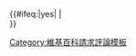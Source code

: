 {{clear}}
{{#ifeq:{{{hide_instructions}}}|yes| | 
<br />
{{notelist}}
{{reflist}}
{{navbox
| name= RFC list footer
| title= [[Wikipedia:請求評論|請求評論]]{{nobold|（[[Wikipedia:請求評論/全部|全部]]）}}
|listclass = hlist

| group1= [[Wikipedia:請求評論/條目主題|條目評論]]
| list1=
* [[Wikipedia:請求評論/傳記|傳記]] (bio)
* [[Wikipedia:請求評論/經濟、貿易與公司|經濟、貿易與公司]] (econ)
* [[Wikipedia:請求評論/歷史與地理|歷史與地理]] (hist)
* [[Wikipedia:請求評論/語言及語言學|語言及語言學]] (lang)
* [[Wikipedia:請求評論/數學、科學與科技|數學、科學與科技]] (sci)
* [[Wikipedia:請求評論/媒體、藝術與建築|媒體、藝術與建築]] (media)
* [[Wikipedia:請求評論/政治、政府與法律|政治、政府與法律]] (pol)
* [[Wikipedia:請求評論/宗教與哲學|宗教與哲學]] (reli)
* [[Wikipedia:請求評論/社會、體育運動與文化|社會、體育運動與文化]] (soc)

| group2 = [[Wikipedia:請求評論/計畫層級主題|非條目評論]]
| list2=
* [[Wikipedia:請求評論/維基百科格式與命名|維基百科格式與命名]] (style)
* [[Wikipedia:請求評論/維基百科方針與指引|維基百科方針與指引]] (policy)
* [[Wikipedia:請求評論/維基專題與協作|維基專題與協作]] (proj)
* [[Wikipedia:請求評論/維基百科技術議題與模板|維基百科技術議題與模板]] (tech)
* [[Wikipedia:請求評論/維基百科提議|維基百科提議]] (prop)
* [[Wikipedia:請求評論/未分類|未分類]]

| group3= 指示
| list3 = 
'''要將某一個討論加入上述列表中：'''
* {{allow wrap|在[[Wikipedia:討論頁|討論頁]]中的對應討論章節頂端加上<code><nowiki>{{rfc|xxx}}</nowiki></code>標籤，其中「xxx」為分類縮寫。各類分類縮寫已列於上方項目中，並應將其插入{{tl|rfc}}中。多個分類請使用管道符號分開，如<code><nowiki>{{rfc|xxx|yyy}}</nowiki></code>，其中「xxx」為第一個分類，「yyy」為第二個分類。}}

| below =
更多資訊請參閱[[Wikipedia:請求評論]]。請在[[Wikipedia talk:請求評論]]回報有關錯誤。本列表由[[User:Legobot|Legobot]]於每個小時進行更新。
}}
}}<noinclude>
[[Category:維基百科請求評論模板]]</noinclude>
